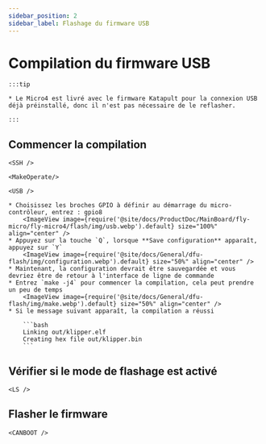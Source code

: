 ```yaml
---
sidebar_position: 2
sidebar_label: Flashage du firmware USB
---
```




# Compilation du firmware USB

    :::tip

    * Le Micro4 est livré avec le firmware Katapult pour la connexion USB déjà préinstallé, donc il n'est pas nécessaire de le reflasher.

    :::

## Commencer la compilation

    <SSH />

    <MakeOperate/>

    <USB />

    * Choisissez les broches GPIO à définir au démarrage du micro-contrôleur, entrez : gpio8
        <ImageView image={require('@site/docs/ProductDoc/MainBoard/fly-micro/fly-micro4/flash/img/usb.webp').default} size="100%" align="center" />
    * Appuyez sur la touche `Q`, lorsque **Save configuration** apparaît, appuyez sur `Y`
        <ImageView image={require('@site/docs/General/dfu-flash/img/configuration.webp').default} size="50%" align="center" />
    * Maintenant, la configuration devrait être sauvegardée et vous devriez être de retour à l'interface de ligne de commande
    * Entrez `make -j4` pour commencer la compilation, cela peut prendre un peu de temps
        <ImageView image={require('@site/docs/General/dfu-flash/img/make.webp').default} size="50%" align="center" />
    * Si le message suivant apparaît, la compilation a réussi

        ```bash
        Linking out/klipper.elf
        Creating hex file out/klipper.bin
        ```

## Vérifier si le mode de flashage est activé

    <LS />

## Flasher le firmware

    <CANBOOT />